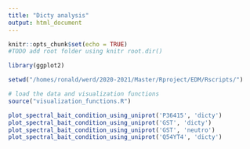 ```yaml
---
title: "Dicty analysis"
output: html_document
---
```


```r
knitr::opts_chunk$set(echo = TRUE)
#TODO add root folder using knitr root.dir()
```


```r
library(ggplot2)

setwd("/homes/ronald/werd/2020-2021/Master/Rproject/EDM/Rscripts/")

# load the data and visualization functions
source("visualization_functions.R")
```

```r

plot_spectral_bait_condition_using_uniprot('P36415', 'dicty')
plot_spectral_bait_condition_using_uniprot('GST', 'dicty')
plot_spectral_bait_condition_using_uniprot('GST', 'neutro')
plot_spectral_bait_condition_using_uniprot('Q54YT4', 'dicty')

```
